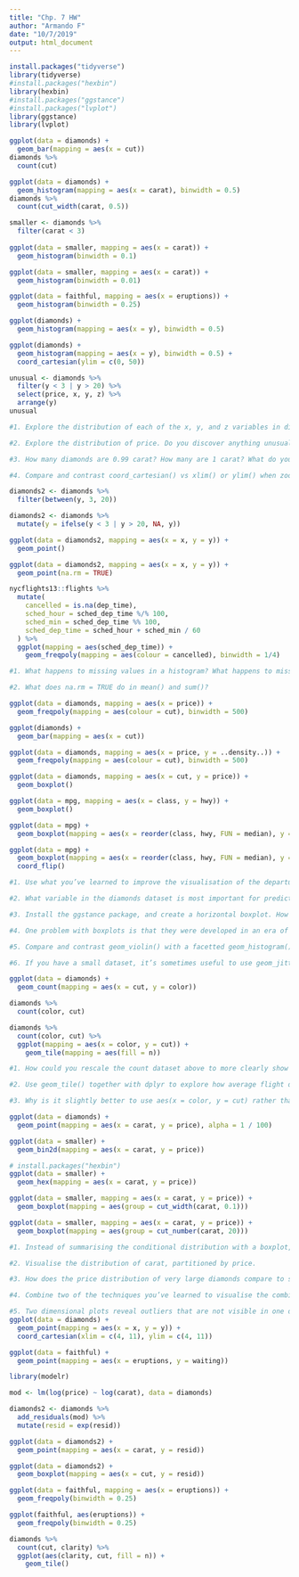 ```yaml
---  
title: "Chp. 7 HW"
author: "Armando F"
date: "10/7/2019"
output: html_document
---
```


```r
install.packages("tidyverse")
library(tidyverse)
#install.packages("hexbin")
library(hexbin)
#install.packages("ggstance")
#install.packages("lvplot")
library(ggstance)
library(lvplot)
```

```r
ggplot(data = diamonds) +
  geom_bar(mapping = aes(x = cut))
diamonds %>% 
  count(cut)

ggplot(data = diamonds) +
  geom_histogram(mapping = aes(x = carat), binwidth = 0.5)
diamonds %>% 
  count(cut_width(carat, 0.5))

smaller <- diamonds %>% 
  filter(carat < 3)
  
ggplot(data = smaller, mapping = aes(x = carat)) +
  geom_histogram(binwidth = 0.1)

ggplot(data = smaller, mapping = aes(x = carat)) +
  geom_histogram(binwidth = 0.01)

ggplot(data = faithful, mapping = aes(x = eruptions)) + 
  geom_histogram(binwidth = 0.25)

ggplot(diamonds) + 
  geom_histogram(mapping = aes(x = y), binwidth = 0.5)

ggplot(diamonds) + 
  geom_histogram(mapping = aes(x = y), binwidth = 0.5) +
  coord_cartesian(ylim = c(0, 50))

unusual <- diamonds %>% 
  filter(y < 3 | y > 20) %>% 
  select(price, x, y, z) %>%
  arrange(y)
unusual
```

```r
#1. Explore the distribution of each of the x, y, and z variables in diamonds. What do you learn? Think about a diamond and how you might decide which dimension is the length, width, and depth.

#2. Explore the distribution of price. Do you discover anything unusual or surprising? (Hint: Carefully think about the binwidth and make sure you try a wide range of values.)

#3. How many diamonds are 0.99 carat? How many are 1 carat? What do you think is the cause of the difference?

#4. Compare and contrast coord_cartesian() vs xlim() or ylim() when zooming in on a histogram. What happens if you leave binwidth unset? What happens if you try and zoom so only half a bar shows?
```

```r
diamonds2 <- diamonds %>% 
  filter(between(y, 3, 20))

diamonds2 <- diamonds %>% 
  mutate(y = ifelse(y < 3 | y > 20, NA, y))

ggplot(data = diamonds2, mapping = aes(x = x, y = y)) + 
  geom_point()

ggplot(data = diamonds2, mapping = aes(x = x, y = y)) + 
  geom_point(na.rm = TRUE)

nycflights13::flights %>% 
  mutate(
    cancelled = is.na(dep_time),
    sched_hour = sched_dep_time %/% 100,
    sched_min = sched_dep_time %% 100,
    sched_dep_time = sched_hour + sched_min / 60
  ) %>% 
  ggplot(mapping = aes(sched_dep_time)) + 
    geom_freqpoly(mapping = aes(colour = cancelled), binwidth = 1/4)
```

```r
#1. What happens to missing values in a histogram? What happens to missing values in a bar chart? Why is there a difference?

#2. What does na.rm = TRUE do in mean() and sum()?
```

```r
ggplot(data = diamonds, mapping = aes(x = price)) + 
  geom_freqpoly(mapping = aes(colour = cut), binwidth = 500)

ggplot(diamonds) + 
  geom_bar(mapping = aes(x = cut))

ggplot(data = diamonds, mapping = aes(x = price, y = ..density..)) + 
  geom_freqpoly(mapping = aes(colour = cut), binwidth = 500)

ggplot(data = diamonds, mapping = aes(x = cut, y = price)) +
  geom_boxplot()

ggplot(data = mpg, mapping = aes(x = class, y = hwy)) +
  geom_boxplot()

ggplot(data = mpg) +
  geom_boxplot(mapping = aes(x = reorder(class, hwy, FUN = median), y = hwy))

ggplot(data = mpg) +
  geom_boxplot(mapping = aes(x = reorder(class, hwy, FUN = median), y = hwy)) +
  coord_flip()
```

```r
#1. Use what you’ve learned to improve the visualisation of the departure times of cancelled vs. non-cancelled flights.

#2. What variable in the diamonds dataset is most important for predicting the price of a diamond? How is that variable correlated with cut? Why does the combination of those two relationships lead to lower quality diamonds being more expensive?

#3. Install the ggstance package, and create a horizontal boxplot. How does this compare to using coord_flip()?

#4. One problem with boxplots is that they were developed in an era of much smaller datasets and tend to display a prohibitively large number of “outlying values”. One approach to remedy this problem is the letter value plot. Install the lvplot package, and try using geom_lv() to display the distribution of price vs cut. What do you learn? How do you interpret the plots?

#5. Compare and contrast geom_violin() with a facetted geom_histogram(), or a coloured geom_freqpoly(). What are the pros and cons of each method?

#6. If you have a small dataset, it’s sometimes useful to use geom_jitter() to see the relationship between a continuous and categorical variable. The ggbeeswarm package provides a number of methods similar to geom_jitter(). List them and briefly describe what each one does.
```

```r
ggplot(data = diamonds) +
  geom_count(mapping = aes(x = cut, y = color))

diamonds %>% 
  count(color, cut)

diamonds %>% 
  count(color, cut) %>%  
  ggplot(mapping = aes(x = color, y = cut)) +
    geom_tile(mapping = aes(fill = n))
```

```r
#1. How could you rescale the count dataset above to more clearly show the distribution of cut within colour, or colour within cut?

#2. Use geom_tile() together with dplyr to explore how average flight delays vary by destination and month of year. What makes the plot difficult to read? How could you improve it?

#3. Why is it slightly better to use aes(x = color, y = cut) rather than aes(x = cut, y = color) in the example above?
```

```r
ggplot(data = diamonds) + 
  geom_point(mapping = aes(x = carat, y = price), alpha = 1 / 100)

ggplot(data = smaller) +
  geom_bin2d(mapping = aes(x = carat, y = price))

# install.packages("hexbin")
ggplot(data = smaller) +
  geom_hex(mapping = aes(x = carat, y = price))

ggplot(data = smaller, mapping = aes(x = carat, y = price)) + 
  geom_boxplot(mapping = aes(group = cut_width(carat, 0.1)))

ggplot(data = smaller, mapping = aes(x = carat, y = price)) + 
  geom_boxplot(mapping = aes(group = cut_number(carat, 20)))
```


```r
#1. Instead of summarising the conditional distribution with a boxplot, you could use a frequency polygon. What do you need to consider when using cut_width() vs cut_number()? How does that impact a visualisation of the 2d distribution of carat and price?

#2. Visualise the distribution of carat, partitioned by price.

#3. How does the price distribution of very large diamonds compare to small diamonds? Is it as you expect, or does it surprise you?

#4. Combine two of the techniques you’ve learned to visualise the combined distribution of cut, carat, and price.

#5. Two dimensional plots reveal outliers that are not visible in one dimensional plots. For example, some points in the plot below have an unusual combination of x and y values, which makes the points outliers even though their x and y values appear normal when examined separately.
ggplot(data = diamonds) +
  geom_point(mapping = aes(x = x, y = y)) +
  coord_cartesian(xlim = c(4, 11), ylim = c(4, 11))
```

```r
ggplot(data = faithful) + 
  geom_point(mapping = aes(x = eruptions, y = waiting))

library(modelr)

mod <- lm(log(price) ~ log(carat), data = diamonds)

diamonds2 <- diamonds %>% 
  add_residuals(mod) %>% 
  mutate(resid = exp(resid))

ggplot(data = diamonds2) + 
  geom_point(mapping = aes(x = carat, y = resid))

ggplot(data = diamonds2) + 
  geom_boxplot(mapping = aes(x = cut, y = resid))
```

```r
ggplot(data = faithful, mapping = aes(x = eruptions)) + 
  geom_freqpoly(binwidth = 0.25)

ggplot(faithful, aes(eruptions)) + 
  geom_freqpoly(binwidth = 0.25)

diamonds %>% 
  count(cut, clarity) %>% 
  ggplot(aes(clarity, cut, fill = n)) + 
    geom_tile()
```
